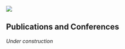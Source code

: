 ![](/figs/infographics/NEFSC_specie_boat.png)

## Publications and Conferences

*Under construction*
